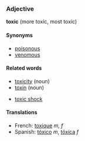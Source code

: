 ===Adjective===
'''toxic''' (more toxic, most toxic)

====Synonyms====
*[[poisonous]]
*[[venomous]]

====Related words====
*[[toxicity]] (noun)
*[[toxin]] (noun)

*[[toxic shock]]

====Translations====
*French: [[toxique]] ''m, f''
*Spanish: [[tóxico]] ''m'', [[tóxica]] ''f''